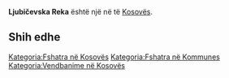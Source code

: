 {{Fshat në Kosovës
 | Emri                = Ljubičevska Reka
| srp_N_name = Ljubičevska Reka
| srp_N_FULL_NAME_RO = Ljubičevska Reka
| srp_N_FULL_NAME_ND_RO = Ljubicevska Reka
| srp_N_SORT_NAME_RG = LJUBICEVSKAREKA
| srp_N_FULL_NAME_RG = Ljubičevska Reka
| srp_N_FULL_NAME_ND_RG = Ljubicevska Reka

 | Emri (Rasa dhanore) = 
 | Figura              = 
 | Shteti              = Kosovo
 | Komuna              = 
 | Kodi postar         = 
 | Sipërfaqja          = 

 | Popullsia           = 

 | Regj. i popullsisë  = 
 | Dend. e popullsisë  = 
 | Faqja zyrtare       = 
 <!--- Koordinatat ----> 
 | Gjerësia            = 42.178333
 | Gjatësia            = 20.686667
 | Lartësia            = 
}}
'''Ljubičevska Reka''' është një [[]] në [[]] të [[Kosovës]].

<!-- == Gjeografia == -->
<!-- == Historia == -->
<!-- == Demografia == -->
== Shih edhe ==
{{Komuna }}
{{Kosovo-Administrata-Cung}}

[[Kategoria:Fshatra në Kosovës]]
[[Kategoria:Fshatra në Kommunes ]]
[[Kategoria:Vendbanime në Kosovës]]